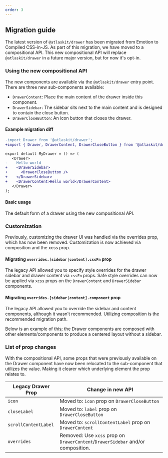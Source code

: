 ```yaml
---
order: 3
---
```



## Migration guide

The latest version of `@atlaskit/drawer` has been migrated from Emotion to Compiled CSS-in-JS. As
part of this migration, we have moved to a compositional API. This new compositional API will
replace `@atlaskit/drawer` in a future major version, but for now it's opt-in.

### Using the new compositional API

The new components are available via the `@atlaskit/drawer` entry point. There are three new
sub-components available:

- `DrawerContent`: Place the main content of the drawer inside this component.
- `DrawerSidebar`: The sidebar sits next to the main content and is designed to contain the close
  button.
- `DrawerCloseButton`: An icon button that closes the drawer.

#### Example migration diff

```diff
-import Drawer from '@atlaskit/drawer';
+import { Drawer, DrawerContent, DrawerCloseButton } from '@atlaskit/drawer';

export default MyDrawer = () => (
   <Drawer>
-    Hello world
+    <DrawerSidebar>
+      <DrawerCloseButton />
+    </DrawerSidebar>
+    <DrawerContent>Hello world</DrawerContent>
   </Drawer>
);
```

#### Basic usage

The default form of a drawer using the new compositional API.

<Example Component={DrawerDefaultExample} packageName="@atlaskit/drawer" />

### Customization

Previously, customizing the drawer UI was handled via the overrides prop, which has now been
removed. Customization is now achieved via composition and the xcss prop.

#### Migrating `overrides.[sidebar|content].cssFn` prop

The legacy API allowed you to specify style overrides for the drawer sidebar and drawer content via
`cssFn` props. Safe style overrides can now be applied via `xcss` props on the `DrawerContent` and
`DrawerSidebar` components.

<Example Component={DrawerXcssExample} packageName="@atlaskit/drawer" />

#### Migrating `overrides.[sidebar|content].component` prop

The legacy API allowed you to override the sidebar and content components, although it wasn’t
recommended. Utilizing composition is the recommended migration path.

Below is an example of this; the Drawer components are composed with other elements/components to
produce a centered layout without a sidebar.

<Example Component={DrawerCustomCompositionExample} packageName="@atlaskit/drawer" />

### List of prop changes

With the compositional API, some props that were previously available on the Drawer component have
now been relocated to the sub-component that utilizes the value. Making it clearer which underlying
element the prop relates to.

| Legacy Drawer Prop   | Change in new API                                                               |
| -------------------- | ------------------------------------------------------------------------------- |
| `icon`               | Moved to: `icon` prop on `DrawerCloseButton`                                    |
| `closeLabel`         | Moved to: `label` prop on `DrawerCloseButton`                                   |
| `scrollContentLabel` | Moved to: `scrollContentLabel` prop on `DrawerContent`                          |
| `overrides`          | Removed: Use `xcss` prop on `DrawerContent`/`DrawerSidebar` and/or composition. |
